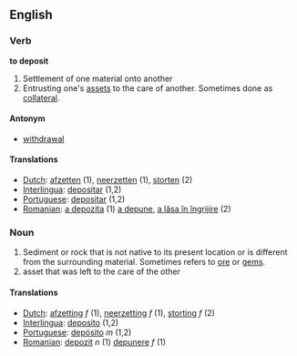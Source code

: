 ==English==
===Verb===
'''to deposit'''

#Settlement of one material onto another
#Entrusting one's [[asset]]s to the care of another.  Sometimes done as [[collateral]].

====Antonym====
*[[withdrawal]]

====Translations====
*[[Dutch]]: [[afzetten]] (1), [[neerzetten]] (1), [[storten]] (2)
*[[Interlingua]]: [[depositar]] (1,2)
*[[Portuguese]]: [[depositar]] (1,2)
*[[Romanian]]: [[a depozita]] (1) [[a depune]], [[a lăsa în îngrijire]] (2)
===Noun===

#Sediment or rock that is not native to its present location or is different from the surrounding material.  Sometimes refers to [[ore]] or [[gem]]s.
#asset that was left to the care of the other

====Translations====
*[[Dutch]]: [[afzetting]] ''f'' (1), [[neerzetting]] ''f'' (1), [[storting]] ''f'' (2)
*[[Interlingua]]: [[deposito]] (1,2)
*[[Portuguese]]: [[depósito]] ''m'' (1,2)
*[[Romanian]]: [[depozit]] ''n'' (1) [[depunere]] ''f'' (1)